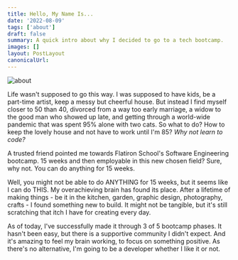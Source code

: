 ```yaml
---
title: Hello, My Name Is...
date: '2022-08-09'
tags: ['about']
draft: false
summary: A quick intro about why I decided to go to a tech bootcamp.
images: []
layout: PostLayout
canonicalUrl:
---
```


![about](/static/images/headshot.jpg)

Life wasn't supposed to go this way. I was supposed to have kids, be a part-time artist, keep a messy but cheerful house. But instead I find myself closer to 50 than 40, divorced from a way too early marriage, a widow to the good man who showed up late, and getting through a world-wide pandemic that was spent 95% alone with two cats. So what to do? How to keep the lovely house and not have to work until I'm 85? _Why not learn to code?_

A trusted friend pointed me towards Flatiron School's Software Engineering bootcamp. 15 weeks and then employable in this new chosen field? Sure, why not. You can do anything for 15 weeks.

Well, you might not be able to do ANYTHING for 15 weeks, but it seems like I can do THIS. My overachieving brain has found its place. After a lifetime of making things - be it in the kitchen, garden, graphic design, photography, crafts - I found something new to build. It might not be tangible, but it's still scratching that itch I have for creating every day.

As of today, I've successfully made it through 3 of 5 bootcamp phases. It hasn't been easy, but there is a supportive community I didn't expect. And it's amazing to feel my brain working, to focus on something positive. As there's no alternative, I'm going to be a developer whether I like it or not.
